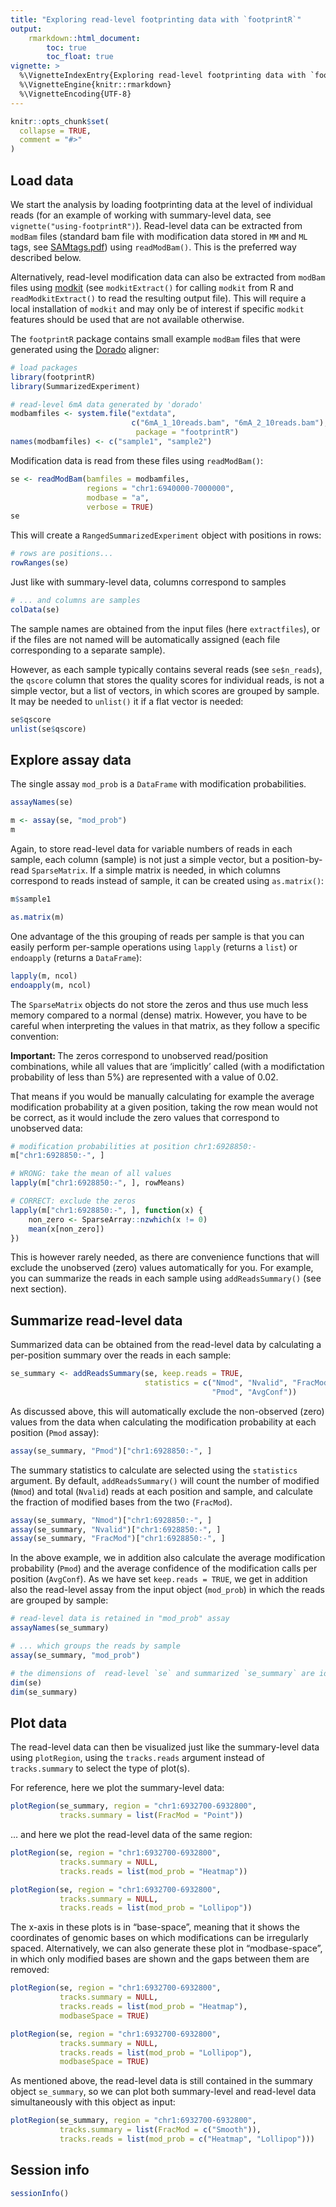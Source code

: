 ```yaml
---
title: "Exploring read-level footprinting data with `footprintR`"
output:
    rmarkdown::html_document:
        toc: true
        toc_float: true
vignette: >
  %\VignetteIndexEntry{Exploring read-level footprinting data with `footprintR`}
  %\VignetteEngine{knitr::rmarkdown}
  %\VignetteEncoding{UTF-8}
---
```


```r
knitr::opts_chunk$set(
  collapse = TRUE,
  comment = "#>"
)
```

## Load data

We start the analysis by loading footprinting data at the level of individual
reads (for an example of working with summary-level data, see
`vignette("using-footprintR")`). Read-level data can be extracted from `modBam`
files (standard bam file with modification data stored in `MM` and `ML` tags,
see [SAMtags.pdf](https://samtools.github.io/hts-specs/SAMtags.pdf)) using
`readModBam()`. This is the preferred way described below.

Alternatively, read-level modification data can also be extracted from
`modBam` files using [modkit](https://nanoporetech.github.io/modkit) (see 
`modkitExtract()` for calling `modkit` from R and `readModkitExtract()`
to read the resulting output file). This will require a local installation of
`modkit` and may only be of interest if specific `modkit` features should
be used that are not available otherwise.

The `footprintR` package contains small example `modBam` files that were
generated using the [Dorado](https://github.com/nanoporetech/dorado) aligner:

```r
# load packages
library(footprintR)
library(SummarizedExperiment)

# read-level 6mA data generated by 'dorado'
modbamfiles <- system.file("extdata",
                           c("6mA_1_10reads.bam", "6mA_2_10reads.bam"),
                            package = "footprintR")
names(modbamfiles) <- c("sample1", "sample2")
```

Modification data is read from these files using `readModBam()`:

```r
se <- readModBam(bamfiles = modbamfiles,
                 regions = "chr1:6940000-7000000",
                 modbase = "a",
                 verbose = TRUE)
se
```
This will create a `RangedSummarizedExperiment` object with positions in rows:

```r
# rows are positions...
rowRanges(se)
```

Just like with summary-level data, columns correspond to samples
```r
# ... and columns are samples
colData(se)
```
The sample names are obtained from the input files (here `extractfiles`), or
if the files are not named will be automatically assigned (each file
corresponding to a separate sample).

However, as each sample typically contains several reads (see `se$n_reads`),
the `qscore` column that stores the quality scores for individual reads, is
not a simple vector, but a list of vectors, in which scores are grouped by
sample. It may be needed to `unlist()` it if a flat vector is needed:
```r
se$qscore
unlist(se$qscore)
```

## Explore assay data

The single assay `mod_prob` is a `DataFrame` with modification probabilities.

```r
assayNames(se)

m <- assay(se, "mod_prob")
m
```
Again, to store read-level data for variable numbers of reads in each sample,
each column (sample) is not just a simple vector, but a position-by-read
`SparseMatrix`. If a simple matrix is needed, in which columns correspond to
reads instead of sample, it can be created using `as.matrix()`:
```r
m$sample1

as.matrix(m)
```

One advantage of the this grouping of reads per sample is that you can easily
perform per-sample operations using `lapply` (returns a `list`) or `endoapply`
(returns a `DataFrame`):
```r
lapply(m, ncol)
endoapply(m, ncol)
```
The `SparseMatrix` objects do not store the zeros and thus use much less
memory compared to a normal (dense) matrix. However, you have to be careful when
interpreting the values in that matrix, as they follow a specific convention:

**Important: ** The zeros correspond to unobserved read/position combinations,
while all values that are 'implicitly' called (with a modifictation
probability of less than 5%) are represented with a value of 0.02.

That means if you would be manually calculating for example the average
modification probability at a given position, taking the row mean would
not be correct, as it would include the zero values that correspond to
unobserved data:

```r
# modification probabilities at position chr1:6928850:-
m["chr1:6928850:-", ]

# WRONG: take the mean of all values
lapply(m["chr1:6928850:-", ], rowMeans)

# CORRECT: exclude the zeros
lapply(m["chr1:6928850:-", ], function(x) {
    non_zero <- SparseArray::nzwhich(x != 0)
    mean(x[non_zero])
})
```
This is however rarely needed, as there are convenience functions that
will exclude the unobserved (zero) values automatically for you. For
example, you can summarize the reads in each sample using `addReadsSummary()`
(see next section).

## Summarize read-level data

Summarized data can be obtained from the read-level data by calculating
a per-position summary over the reads in each sample:

```r
se_summary <- addReadsSummary(se, keep.reads = TRUE,
                              statistics = c("Nmod", "Nvalid", "FracMod",
                                             "Pmod", "AvgConf"))
```

As discussed above, this will automatically exclude the non-observed (zero)
values from the data when calculating the modification probability at each
position (`Pmod` assay):

```r
assay(se_summary, "Pmod")["chr1:6928850:-", ]
```

The summary statistics to calculate are selected using the `statistics` argument.
By default, `addReadsSummary()` will count the number of modified (`Nmod`)
and total (`Nvalid`) reads at each position and sample, and calculate the
fraction of modified bases from the two (`FracMod`).

```r
assay(se_summary, "Nmod")["chr1:6928850:-", ]
assay(se_summary, "Nvalid")["chr1:6928850:-", ]
assay(se_summary, "FracMod")["chr1:6928850:-", ]
```

In the above example, we in addition also calculate the average modification
probability (`Pmod`) and the average confidence of the modification calls
per position (`AvgConf`). As we have set `keep.reads = TRUE`,
we get in addition also the read-level assay from the input object
(`mod_prob`) in which the reads are grouped by sample:

```r
# read-level data is retained in "mod_prob" assay
assayNames(se_summary)

# ... which groups the reads by sample
assay(se_summary, "mod_prob")

# the dimensions of  read-level `se` and summarized `se_summary` are identical
dim(se)
dim(se_summary)
```

## Plot data

The read-level data can then be visualized just like the summary-level data
using `plotRegion`, using the `tracks.reads` argument instead of `tracks.summary`
to select the type of plot(s).

For reference, here we plot the summary-level data:

```r
plotRegion(se_summary, region = "chr1:6932700-6932800",
           tracks.summary = list(FracMod = "Point"))
```

... and here we plot the read-level data of the same region:

```r
plotRegion(se, region = "chr1:6932700-6932800",
           tracks.summary = NULL,
           tracks.reads = list(mod_prob = "Heatmap"))

plotRegion(se, region = "chr1:6932700-6932800",
           tracks.summary = NULL,
           tracks.reads = list(mod_prob = "Lollipop"))
```

The x-axis in these plots is in "base-space", meaning that it shows the
coordinates of genomic bases on which modifications can be irregularly spaced.
Alternatively, we can also generate these plot in "modbase-space", in which
only modified bases are shown and the gaps between them are removed:

```r
plotRegion(se, region = "chr1:6932700-6932800",
           tracks.summary = NULL,
           tracks.reads = list(mod_prob = "Heatmap"),
           modbaseSpace = TRUE)

plotRegion(se, region = "chr1:6932700-6932800",
           tracks.summary = NULL,
           tracks.reads = list(mod_prob = "Lollipop"),
           modbaseSpace = TRUE)
```

As mentioned above, the read-level data is still contained in the
summary object `se_summary`, so we can plot both summary-level
and read-level data simultaneously with this object as input:

```r
plotRegion(se_summary, region = "chr1:6932700-6932800",
           tracks.summary = list(FracMod = c("Smooth")),
           tracks.reads = list(mod_prob = c("Heatmap", "Lollipop")))
```

## Session info

```r
sessionInfo()
```

